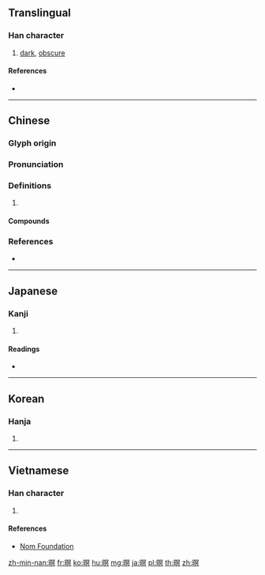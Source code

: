 ==Translingual==

===Han character===
{{Han char|rn=72|rad=日|as=10|sn=14|four=67080|canj=ABAC|ids=⿰日冥}}

# [[dark]], [[obscure]]

====References====
* {{Han ref|kx=0498.370|dkj=14083|dj=0867.150|hdz=21531.050|uh=669D|ud=26269|bh=BA5C|bd=47708}}

----

==Chinese==
{{zh-forms}}

===Glyph origin===
{{Han etym}}

===Pronunciation===
{{zh-pron
|m=míng
|c=ming6,ming4,ming5
|mn=mê/mî
|mc=y
|oc=y
|cat=
}}
{{attention|zh|needs split}}

===Definitions===
{{zh-hanzi}}

# {{rfdef|zh}}

====Compounds====
{{zh-der|日暝|昏暝|晝暝|晦暝|暝子|暝色}}

===References===
* {{R:yue:Hanzi}}

----

==Japanese==

===Kanji===
{{ja-kanji|grade=|rs=日10}}

# {{defn|lang=ja|sort=日10}}

====Readings====
* {{ja-readings|on=[[めい]] (mei), [[べい]] (bei), [[みょう]] (myō)|kun=[[くらい]] (kurai)}}

----

==Korean==

===Hanja===
{{ko-hanja|hangeul=명|eumhun=|rv=myeong|mr=myŏng|y=myeng}}

# {{defn|lang=ko|sort=日10}}

----

==Vietnamese==

===Han character===
{{vi-readings|rs=日10|hanviet=minh}}

# {{defn|lang=vi|sort=日10}}

====References====
* [http://nomfoundation.org/common/nom_details.php?codepoint=669d Nom Foundation]

[[zh-min-nan:暝]]
[[fr:暝]]
[[ko:暝]]
[[hu:暝]]
[[mg:暝]]
[[ja:暝]]
[[pl:暝]]
[[th:暝]]
[[zh:暝]]